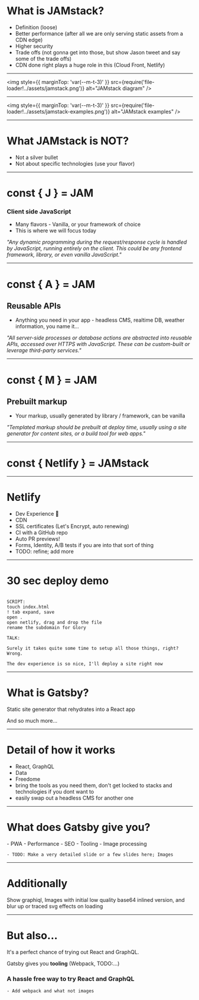 
# What is JAMstack?

- Definition (loose)
- Better performance (after all we are only serving static assets from a CDN edge)
- Higher security
- Trade offs (not gonna get into those, but show Jason tweet and say some of the trade offs)
- CDN done right plays a huge role in this (Cloud Front, Netlify)

---

<img
  style={{ marginTop: 'var(--m-t-3)' }}
  src={require('file-loader!../assets/jamstack.png')}
  alt="JAMstack diagram"
/>

---

<img
  style={{ marginTop: 'var(--m-t-3)' }}
  src={require('file-loader!../assets/jamstack-examples.png')}
  alt="JAMstack examples"
/>

---

# What JAMstack is NOT?

- Not a silver bullet
- Not about specific technologies (use your flavor)

---

# const { J } = JAM

### Client side JavaScript

- Many flavors - Vanilla, or your framework of choice
- This is where we will focus today

_"Any dynamic programming during the request/response cycle is handled by JavaScript, running entirely on the client. This could be any frontend framework, library, or even vanilla JavaScript."_

---

# const { A } = JAM

## Reusable APIs

- Anything you need in your app - headless CMS, realtime DB, weather information, you name it...

_"All server-side processes or database actions are abstracted into reusable APIs, accessed over HTTPS with JavaScript. These can be custom-built or leverage third-party services."_

---

# const { M } = JAM

## Prebuilt markup

- Your markup, usually generated by library / framework, can be vanilla

_"Templated markup should be prebuilt at deploy time, usually using a site generator for content sites, or a build tool for web apps."_

---

# const { Netlify } = JAMstack

---

# Netlify

- Dev Experience 💜
- CDN
- SSL certificates (Let's Encrypt, auto renewing)
- CI with a GitHub repo
- Auto PR previews!
- Forms, Identity, A/B tests if you are into that sort of thing
- TODO: refine; add more

---

# 30 sec deploy demo

```notes

SCRIPT:
touch index.html
! tab expand, save
open .
open netlify, drag and drop the file
rename the subdomain for Glory

TALK:

Surely it takes quite some time to setup all those things, right? Wrong.

The dev experience is so nice, I'll deploy a site right now

```

---

# What is Gatsby?

<Appear>Static site generator that rehydrates into a React app</Appear>

And so much more...

---

# Detail of how it works

- React, GraphQL
- Data
- Freedome
- bring the tools as you need them, don't get locked to stacks and technologies if you dont want to
- easily swap out a headless CMS for another one

---

# What does Gatsby give you?

<Appear>- PWA</Appear>
<Appear>- Performance</Appear>
<Appear>- SEO</Appear>
<Appear>- Tooling</Appear>
<Appear>- Image processing</Appear>

```notes
- TODO: Make a very detailed slide or a few slides here; Images
```

---

# Additionally

Show graphiql,
Images with initial low quality base64 inlined version, and blur up or traced svg effects on loading

---

# But also...

It's a perfect chance of trying out React and GraphQL.

Gatsby gives you <strong>tooling</strong> (Webpack, TODO:...)

### <strong>A hassle free way to try React and GraphQL</strong>

```notes
- Add webpack and what not images
```
